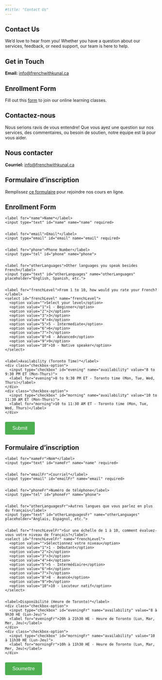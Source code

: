 ```yaml
---
#title: "Contact Us"
---
```


::: {.content-visible when-profile="english"}
# Contact Us

We'd love to hear from you! Whether you have a question about our services, feedback, or need support, our team is here to help.

## Get in Touch

**Email:** [info@frenchwithkunal.ca](mailto:info@frenchwithkunal.ca)

## Enrollment Form
Fill out this [form](https://forms.gle/UGptE4egRewexaSK7) to join our online learning classes.



:::

::: {.content-visible when-profile="french"}

# Contactez-nous

Nous serions ravis de vous entendre! Que vous ayez une question sur nos services, des commentaires, ou besoin de soutien, notre équipe est là pour vous aider.

## Nous contacter

**Courriel:** [info@frenchwithkunal.ca](mailto:info@frenchwithkunal.ca)

## Formulaire d'inscription
Remplissez [ce formulaire](https://forms.gle/UGptE4egRewexaSK7) pour rejoindre nos cours en ligne.


:::

::: {.content-visible when-profile="english"}


# Enrollment Form

<form id="enrollmentForm">
  <div class="form-group">
    <label for="name">Name*</label>
    <input type="text" id="name" name="name" required>
  </div>

  <div class="form-group">
    <label for="email">Email*</label>
    <input type="email" id="email" name="email" required>
  </div>

  <div class="form-group">
    <label for="phone">Phone Number</label>
    <input type="tel" id="phone" name="phone">
  </div>

  <div class="form-group">
    <label for="otherLanguages">Other languages you speak besides French</label>
    <input type="text" id="otherLanguages" name="otherLanguages" placeholder="English, Spanish, etc.">
  </div>

  <div class="form-group">
    <label for="frenchLevel">From 1 to 10, how would you rate your French?</label>
    <select id="frenchLevel" name="frenchLevel">
      <option value="">Select your level</option>
      <option value="1">1 - Beginner</option>
      <option value="2">2</option>
      <option value="3">3</option>
      <option value="4">4</option>
      <option value="5">5 - Intermediate</option>
      <option value="6">6</option>
      <option value="7">7</option>
      <option value="8">8 - Advanced</option>
      <option value="9">9</option>
      <option value="10">10 - Native speaker</option>
    </select>
  </div>

  <div class="form-group">
    <label>Availability (Toronto Time)*</label>
    <div class="checkbox-option">
      <input type="checkbox" id="evening" name="availability" value="8 to 9:30 PM ET (Mon-Thurs)">
      <label for="evening">8 to 9:30 PM ET - Toronto time (Mon, Tue, Wed, Thurs)</label>
    </div>
    <div class="checkbox-option">
      <input type="checkbox" id="morning" name="availability" value="10 to 11:30 AM ET (Mon-Thurs)">
      <label for="morning">10 to 11:30 AM ET - Toronto time (Mon, Tue, Wed, Thurs)</label>
    </div>
  </div>

  <button type="submit" class="submit-btn">Submit</button>
</form>

<script>
  document.getElementById('enrollmentForm').addEventListener('submit', async function(e) {
    e.preventDefault();
    
    const formData = {
      name: document.getElementById('name').value,
      email: document.getElementById('email').value,
      phone: document.getElementById('phone').value,
      otherLanguages: document.getElementById('otherLanguages').value,
      frenchLevel: document.getElementById('frenchLevel').value,
      availability: Array.from(document.querySelectorAll('input[name="availability"]:checked')).map(el => el.value)
    };

    try {
      const response = await fetch('YOUR_BACKEND_API_ENDPOINT', {
        method: 'POST',
        headers: {
          'Content-Type': 'application/json',
        },
        body: JSON.stringify(formData)
      });

      if (response.ok) {
        alert('Thank you for your enrollment! We will contact you soon.');
        document.getElementById('enrollmentForm').reset();
      } else {
        alert('There was an error submitting your form. Please try again.');
      }
    } catch (error) {
      console.error('Error:', error);
      alert('There was an error submitting your form. Please try again.');
    }
  });
</script>

<style>
  .form-group {
    margin-bottom: 1.5rem;
  }
  
  label {
    display: block;
    margin-bottom: 0.5rem;
    font-weight: bold;
  }
  
  input[type="text"],
  input[type="email"],
  input[type="tel"],
  select {
    width: 100%;
    padding: 0.5rem;
    border: 1px solid #ccc;
    border-radius: 4px;
  }
  
  .checkbox-option {
    margin-bottom: 0.5rem;
  }
  
  .checkbox-option input {
    margin-right: 0.5rem;
  }
  
  .submit-btn {
    background-color: #4CAF50;
    color: white;
    padding: 0.75rem 1.5rem;
    border: none;
    border-radius: 4px;
    cursor: pointer;
    font-size: 1rem;
  }
  
  .submit-btn:hover {
    background-color: #45a049;
  }
</style>
:::

::: {.content-visible when-profile="french"}
# Formulaire d'inscription

<form id="enrollmentFormFr">
  <div class="form-group">
    <label for="nameFr">Nom*</label>
    <input type="text" id="nameFr" name="name" required>
  </div>

  <div class="form-group">
    <label for="emailFr">Courriel*</label>
    <input type="email" id="emailFr" name="email" required>
  </div>

  <div class="form-group">
    <label for="phoneFr">Numéro de téléphone</label>
    <input type="tel" id="phoneFr" name="phone">
  </div>

  <div class="form-group">
    <label for="otherLanguagesFr">Autres langues que vous parlez en plus du français</label>
    <input type="text" id="otherLanguagesFr" name="otherLanguages" placeholder="Anglais, Espagnol, etc.">
  </div>

  <div class="form-group">
    <label for="frenchLevelFr">Sur une échelle de 1 à 10, comment évaluez-vous votre niveau de français?</label>
    <select id="frenchLevelFr" name="frenchLevel">
      <option value="">Sélectionnez votre niveau</option>
      <option value="1">1 - Débutant</option>
      <option value="2">2</option>
      <option value="3">3</option>
      <option value="4">4</option>
      <option value="5">5 - Intermédiaire</option>
      <option value="6">6</option>
      <option value="7">7</option>
      <option value="8">8 - Avancé</option>
      <option value="9">9</option>
      <option value="10">10 - Locuteur natif</option>
    </select>
  </div>

  <div class="form-group">
    <label>Disponibilité (Heure de Toronto)*</label>
    <div class="checkbox-option">
      <input type="checkbox" id="eveningFr" name="availability" value="8 à 9h30 HE (Lun-Jeu)">
      <label for="eveningFr">20h à 21h30 HE - Heure de Toronto (Lun, Mar, Mer, Jeu)</label>
    </div>
    <div class="checkbox-option">
      <input type="checkbox" id="morningFr" name="availability" value="10 à 11h30 HE (Lun-Jeu)">
      <label for="morningFr">10h à 11h30 HE - Heure de Toronto (Lun, Mar, Mer, Jeu)</label>
    </div>
  </div>

  <button type="submit" class="submit-btn">Soumettre</button>
</form>

<script>
  document.getElementById('enrollmentFormFr').addEventListener('submit', async function(e) {
    e.preventDefault();
    
    const formData = {
      name: document.getElementById('nameFr').value,
      email: document.getElementById('emailFr').value,
      phone: document.getElementById('phoneFr').value,
      otherLanguages: document.getElementById('otherLanguagesFr').value,
      frenchLevel: document.getElementById('frenchLevelFr').value,
      availability: Array.from(document.querySelectorAll('#enrollmentFormFr input[name="availability"]:checked')).map(el => el.value)
    };

    try {
      const response = await fetch('YOUR_BACKEND_API_ENDPOINT', {
        method: 'POST',
        headers: {
          'Content-Type': 'application/json',
        },
        body: JSON.stringify(formData)
      });

      if (response.ok) {
        alert('Merci pour votre inscription! Nous vous contacterons bientôt.');
        document.getElementById('enrollmentFormFr').reset();
      } else {
        alert('Une erreur s\'est produite lors de l\'envoi du formulaire. Veuillez réessayer.');
      }
    } catch (error) {
      console.error('Erreur:', error);
      alert('Une erreur s\'est produite lors de l\'envoi du formulaire. Veuillez réessayer.');
    }
  });
</script>

<style>
  /* Same CSS as English version */
  .form-group {
    margin-bottom: 1.5rem;
  }
  
  label {
    display: block;
    margin-bottom: 0.5rem;
    font-weight: bold;
  }
  
  input[type="text"],
  input[type="email"],
  input[type="tel"],
  select {
    width: 100%;
    padding: 0.5rem;
    border: 1px solid #ccc;
    border-radius: 4px;
  }
  
  .checkbox-option {
    margin-bottom: 0.5rem;
  }
  
  .checkbox-option input {
    margin-right: 0.5rem;
  }
  
  .submit-btn {
    background-color: #4CAF50;
    color: white;
    padding: 0.75rem 1.5rem;
    border: none;
    border-radius: 4px;
    cursor: pointer;
    font-size: 1rem;
  }
  
  .submit-btn:hover {
    background-color: #45a049;
  }
</style>
:::